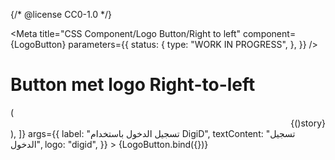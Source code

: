 {/* @license CC0-1.0 */}


<Meta
  title="CSS Component/Logo Button/Right to left"
  component={LogoButton}
  parameters={{
    status: {
      type: "WORK IN PROGRESS",
    },
  }}
/>

# Button met logo Right-to-left

<Canvas>
  <Story
    name="Right to left"
    decorators={[
      (story) => (
        <div dir="rtl" lang="ar">
          {story()}
        </div>
      ),
    ]}
    args={{
      label: "تسجيل الدخول باستخدام DigiD",
      textContent: "تسجيل الدخول",
      logo: "digid",
    }}
  >
    {LogoButton.bind({})}
  </Story>
</Canvas>
